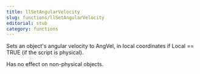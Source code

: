 ```yaml
---
title: llSetAngularVelocity
slug: functions/llSetAngularVelocity
editorial: stub
category: functions
---
```


<LSLFunction name="llSetAngularVelocity"/>

Sets an object's angular velocity to AngVel, in local coordinates if Local == TRUE (if the script is physical).

Has no effect on non-physical objects.
